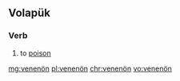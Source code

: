 ==Volapük==

===Verb===
{{head|vo|verb}}

# to [[poison]]

[[mg:venenön]]
[[pl:venenön]]
[[chr:venenön]]
[[vo:venenön]]